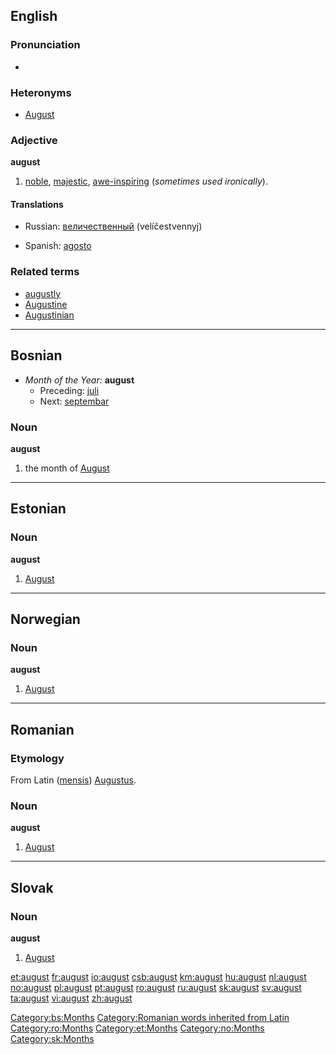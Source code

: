 {{see|August}}
==English==

===Pronunciation===
*{{audio|en-us-august.ogg|Audio (US)}}

===Heteronyms===
* [[August]]

===Adjective===
'''august'''

# [[noble]], [[majestic]], [[awe-inspiring]] (''sometimes used ironically'').

====Translations====
{{top}}
*Russian: [[величественный]] (velíčestvennyj)
{{mid}}
*Spanish: [[agosto]]
{{bottom}}

===Related terms===
*[[augustly]]
*[[Augustine]]
*[[Augustinian]]

----

==Bosnian==
*''Month of the Year:'' '''august'''
**Preceding: [[juli]]
**Next: [[septembar]]
===Noun===
'''august''' {{m}}

#the month of [[August]]

[[Category:bs:Months]]

----

==Estonian==

===Noun===
'''august'''

# [[August]]

----

==Norwegian==

===Noun===
'''august'''

# [[August]]

----

==Romanian==

===Etymology===
From Latin ([[mensis]]) [[Augustus#Latin|Augustus]].

===Noun===
'''august''' {{m}}

# [[August]]

[[Category:Romanian words inherited from Latin]]
[[Category:ro:Months]]

----

==Slovak==

===Noun===
'''august''' {{m}}

# [[August]]


[[Category:et:Months]]
[[Category:no:Months]]
[[Category:sk:Months]]

[[et:august]]
[[fr:august]]
[[io:august]]
[[csb:august]]
[[km:august]]
[[hu:august]]
[[nl:august]]
[[no:august]]
[[pl:august]]
[[pt:august]]
[[ro:august]]
[[ru:august]]
[[sk:august]]
[[sv:august]]
[[ta:august]]
[[vi:august]]
[[zh:august]]